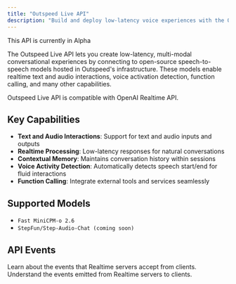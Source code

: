 ```yaml
---
title: "Outspeed Live API"
description: "Build and deploy low-latency voice experiences with the Outspeed Live API"
---
```


<Note>
  This API is currently in Alpha
</Note>

The Outspeed Live API lets you create low-latency, multi-modal conversational experiences by connecting to
open-source speech-to-speech models hosted in Outspeed's infrastructure.
These models enable realtime text and audio interactions, voice activation detection, function calling, and many other capabilities.

Outspeed Live API is compatible with OpenAI Realtime API.

## Key Capabilities

- **Text and Audio Interactions**: Support for text and audio inputs and outputs
- **Realtime Processing**: Low-latency responses for natural conversations
- **Contextual Memory**: Maintains conversation history within sessions
- **Voice Activity Detection**: Automatically detects speech start/end for fluid interactions
- **Function Calling**: Integrate external tools and services seamlessly 

## Supported Models

- `Fast MiniCPM-o 2.6`
- `StepFun/Step-Audio-Chat (coming soon)`

## API Events

<CardGroup>
  <Card
    title="Client Events"
    icon="arrow-up-right-from-square"
    href="/api-spec/client"
  >
    Learn about the events that Realtime servers accept from clients.
  </Card>
  <Card
    title="Server Events"
    icon="arrow-down-left-from-square"
    href="/api-spec/server"
  >
    Understand the events emitted from Realtime servers to clients.
  </Card>
</CardGroup>
